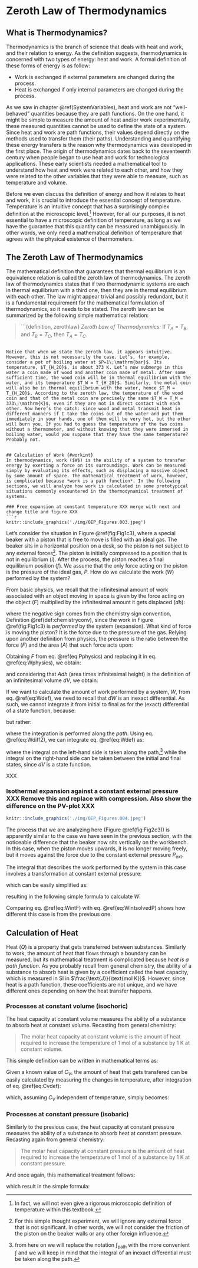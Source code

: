 # Zeroth Law of Thermodynamics {#ZerothLaw}

## What is Thermodynamics? 
Thermodynamics is the branch of science that deals with heat and work, and their relation to energy. As the definition suggests, thermodynamics is concerned with two types of energy: heat and work. A formal definition of these forms of energy is as follow:

- Work is exchanged if external parameters are changed during the process. 
- Heat is exchanged if only internal parameters are changed during the process.

As we saw in chapter \@ref(SystemVariables), heat and work are not “well-behaved” quantities because they are path functions. On the one hand, it might be simple to measure the amount of heat and/or work experimentally, these measured quantities cannot be used to define the state of a system. Since heat and work are path functions, their values depend directly on the methods used to transfer them (their paths). Understanding and quantifying these energy transfers is the reason why thermodynamics was developed in the first place. The origin of thermodynamics dates back to the seventeenth century when people began to use heat and work for technological applications. These early scientists needed a mathematical tool to understand how heat and work were related to each other, and how they were related to the other variables that they were able to measure, such as temperature and volume.

Before we even discuss the definition of energy and how it relates to heat and work, it is crucial to introduce the essential concept of temperature. Temperature is an intuitive concept that has a surprisingly complex definition at the microscopic level.^[In fact, we will not even give a rigorous microscopic definition of temperature within this textbook.] However, for all our purposes, it is not essential to have a microscopic definition of temperature, as long as we have the guarantee that this quantity can be measured unambiguously. In other words, we only need a mathematical definition of temperature that agrees with the physical existence of thermometers.

## The Zeroth Law of Thermodynamics
The mathematical definition that guarantees that thermal equilibrium is an equivalence relation is called the zeroth law of thermodynamics. The zeroth law of thermodynamics states that if two thermodynamic systems are each in thermal equilibrium with a third one, then they are in thermal equilibrium with each other. The law might appear trivial and possibly redundant, but it is a fundamental requirement for the mathematical formulation of thermodynamics, so it needs to be stated. The zeroth law can be summarized by the following simple mathematical relation:

> ```{definition, zerothlaw}
*Zeroth Law of Thermodynamics:* If $T_A = T_B$, and $T_B = T_C$, then $T_A = T_C$.

```

Notice that when we state the zeroth law, it appears intuitive. However, this is not necessarily the case. Let’s, for example, consider a pot of boiling water at $P=1\;\mathrm{bar}$. Its temperature, $T_{H_2O}$, is about 373 K. Let’s now submerge in this water a coin made of wood and another coin made of metal. After some sufficient time, the wood coin will be in thermal equilibrium with the water, and its temperature $T_W = T_{H_2O}$. Similarly, the metal coin will also be in thermal equilibrium with the water, hence $T_M = T_{H_2O}$. According to the zeroth law, the temperature of the wood coin and that of the metal coin are precisely the same $T_W = T_M = 373\;\mathrm{K}$, even if they are not in direct contact with each other. Now here’s the catch: since wood and metal transmit heat in different manners if I take the coins out of the water and put them immediately in your hands, one of them will be very hot, but the other will burn you. If you had to guess the temperature of the two coins without a thermometer, and without knowing that they were immersed in boiling water, would you suppose that they have the same temperature? Probably not.


## Calculation of Work {#workint}
In thermodynamics, work ($W$) is the ability of a system to transfer energy by exerting a force on its surroundings. Work can be measured simply by evaluating its effects, such as displacing a massive object by some amount of space. The mathematical treatment of work, however, is complicated because *work is a path function*. In the following sections, we will analyze how work is calculated in some prototypical situations commonly encountered in the thermodynamical treatment of systems.  

### Free expansion at constant temperature XXX merge with next and change title and figure XXX
```r
knitr::include_graphics('./img/OEP_Figures.003.jpeg')
```

Let's consider the situation in Figure \@ref(fig:Fig1c3), where a special beaker with a piston that is free to move is filled with an ideal gas. The beaker sits in a horizontal position on a desk, so the piston is not subject to any external forces^[For this simple thought experiment, we will ignore any external force that is not significant. In other words, we will not consider the friction of the piston on the beaker walls or any other foreign influence.]. The piston is initially compressed to a position that is not in equilibrium $(i)$. After the process, the piston reaches a final equilibrium position $(f)$. We assume that the only force acting on the piston is the pressure of the ideal gas, $P$. How do we calculate the work ($W$) performed by the system?

From basic physics, we recall that the infinitesimal amount of work associated with an object moving in space is given by the force acting on the object ($F$) multiplied by the infinitesimal amount it gets displaced ($d h$):

\begin{equation}
  đ W = - Fdh,
  (\#eq:Wphysics)
\end{equation}

where the negative sign comes from the chemistry sign convention, Definition \@ref(def:chemistryconv), since the work in Figure  \@ref(fig:Fig1c3) is *performed* by the system (expansion). What kind of force is moving the piston? It is the force due to the pressure of the gas. Relying upon another definition from physics, the pressure is the ratio between the force ($F$) and the area ($A$) that such force acts upon:

\begin{equation}
  P = F/A.
  (\#eq:Pphysics)
\end{equation}

Obtaining $F$ from eq. \@ref(eq:Pphysics) and replacing it in eq. \@ref(eq:Wphysics), we obtain:

\begin{equation}
  đ W = - P \underbrace{Adh}_{dV},
  (\#eq:Wphysics2)
\end{equation}

and considering that $Adh$ (area times infinitesimal height) is the definition of an infinitesimal volume $dV$, we obtain:

\begin{equation}
  đ W = - PdV,
  (\#eq:Wdef)
\end{equation}

If we want to calculate the amount of work performed by a system, $W$, from eq. \@ref(eq:Wdef), we need to recall that $đ W$ is an inexact differential. As such, we cannot integrate it from initial to final as for the (exact) differential of a state function, because:

\begin{equation}
  \int_{i}^{f}đ W \neq W_f - W_i,
  (\#eq:Wdiff)
\end{equation}

but rather:

\begin{equation}
  \int_{\text{path}} đ W = W,
  (\#eq:Wdiff2)
\end{equation}

where the integration is performed along the *path*. Using eq. \@ref(eq:Wdiff2), we can integrate eq. \@ref(eq:Wdef) as:

\begin{equation}
  \int đ W = W = - \int_{i}^{f} PdV,
  (\#eq:Wint)
\end{equation}

where the integral on the left-hand side is taken along the path,^[from here on we will replace the notation $\int_{\text{path}}$ with the more convenient $\int$ and we will keep in mind that the integral of an inexact differential must be taken along the path.] while the integral on the right-hand side can be taken between the initial and final states, since $dV$ is a state function.

XXX

### Isothermal expansion against a constant external pressure XXX Remove this and replace with compression. Also show the difference on the PV-plot XXX

```r
knitr::include_graphics('./img/OEP_Figures.004.jpeg')
```
The process that we are analyzing here (Figure \@ref(fig:Fig2c3)) is apparently similar to the case we have seen in the previous section, with the noticeable difference that the beaker now sits vertically on the workbench. In this case, when the piston moves upwards, it is no longer moving freely, but it moves against the force due to the constant external pressure $P_{\text{ext}}$.

The integral that describes the work performed by the system in this case involves a transformation at constant external pressure:

\begin{equation}
  \int đ W = W = - \int_{i}^{f} P_{\text{ext}}dV,
  (\#eq:Wint2)
\end{equation}

which can be easily simplified as:

\begin{equation}
  W = - \int_{i}^{f} P_{\text{ext}}dV = -P_{\text{ext}} \int_{i}^{f} dV = -P_{\text{ext}} (V_f-V_i),
  (\#eq:Wint3)
\end{equation}

resulting in the following simple formula to calculate $W$:

\begin{equation}
  W = -P_{\text{ext}} \Delta V,
  (\#eq:WintF)
\end{equation}

Comparing eq. \@ref(eq:WintF) with eq. \@ref(eq:WintsolvedP) shows how different this case is from the previous one. 

## Calculation of Heat {#heatint}

Heat ($Q$) is a property that gets transferred between substances. Similarly to work, the amount of heat that flows through a boundary can be measured, but its mathematical treatment is complicated because *heat is a path function*.
As you probably recall from general chemistry, the ability of a substance to absorb heat is given by a coefficient called the heat capacity, which is measured in SI in $\frac{\text{J}}{\text{mol K}}$. However, since heat is a path function, these coefficients are not unique, and we have different ones depending on how the heat transfer happens.

### Processes at constant volume (isochoric)
The heat capacity at constant volume measures the ability of a substance to absorb heat at constant volume. Recasting from general chemistry:

> The molar heat capacity at constant volume is the amount of heat required to increase the temperature of 1 mol of a substance by 1 K at constant volume.

This simple definition can be written in mathematical terms as:

\begin{equation}
  C_V = \frac{đ Q_V}{n dT} \Rightarrow đ Q_V = n C_V dT.
  (\#eq:Cvdef)
\end{equation}

Given a known value of $C_V$, the amount of heat that gets transfered can be easily calculated by measuring the changes in temperature, after integration of eq. \@ref(eq:Cvdef):

\begin{equation}
  đ Q_V = n C_V dT \rightarrow \int đ Q_V = n \int_{T_i}^{T_F}C_V dT \rightarrow Q_V = n C_V \int_{T_i}^{T_F}dT,
  (\#eq:Cvint1)
\end{equation}

which, assuming $C_V$ independent of temperature, simply becomes:

\begin{equation}
  Q_V \cong n C_V \Delta T.
  (\#eq:Cvint)
\end{equation}


### Processes at constant pressure (isobaric) {#heatconstp}
Similarly to the previous case, the heat capacity at constant pressure measures the ability of a substance to absorb heat at constant pressure. Recasting again from general chemistry:

> The molar heat capacity at constant pressure is the amount of heat required to increase the temperature of 1 mol of a substance by 1 K at constant pressure.

And once again, this mathematical treatment follows:

\begin{equation}
  C_P = \frac{đ Q_P}{n dT} \Rightarrow đ Q_P = n C_P dT \rightarrow \int đ Q_P = n \int_{T_i}^{T_F}C_P dT,
  (\#eq:Cpdef)
\end{equation}

which result in the simple formula:

\begin{equation}
  Q_P \cong n C_P \Delta T.
  (\#eq:Cpint)
\end{equation}

